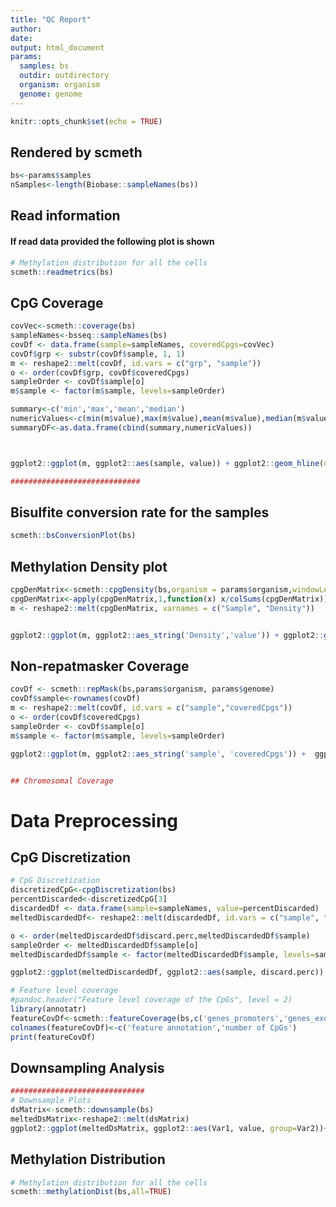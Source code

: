 ```yaml
---
title: "QC Report"
author: 
date: 
output: html_document
params:
  samples: bs
  outdir: outdirectory
  organism: organism
  genome: genome
---
```


```r
knitr::opts_chunk$set(echo = TRUE)
```

## Rendered by scmeth

```r
bs<-params$samples
nSamples<-length(Biobase::sampleNames(bs))
```

## Read information
#### If read data provided the following plot is shown
```r
# Methylation distribution for all the cells
scmeth::readmetrics(bs)
```


## CpG Coverage 

```r

covVec<-scmeth::coverage(bs)
sampleNames<-bsseq::sampleNames(bs)
covDf <- data.frame(sample=sampleNames, coveredCpgs=covVec)
covDf$grp <- substr(covDf$sample, 1, 1)
m <- reshape2::melt(covDf, id.vars = c("grp", "sample"))
o <- order(covDf$grp, covDf$coveredCpgs)
sampleOrder <- covDf$sample[o]
m$sample <- factor(m$sample, levels=sampleOrder)

summary<-c('min','max','mean','median')
numericValues<-c(min(m$value),max(m$value),mean(m$value),median(m$value))
summaryDF<-as.data.frame(cbind(summary,numericValues))



ggplot2::ggplot(m, ggplot2::aes(sample, value)) + ggplot2::geom_hline(data = m, ggplot2::aes(yintercept = as.numeric(median(value))), linetype=2, color="blue")+ ggplot2::geom_bar(stat="identity") + ggplot2::coord_flip() + ggplot2::scale_y_continuous(name="Number of CpGs") + ggplot2::xlab("Sample") + ggplot2::ggtitle("Number of Covered CpGs")  + ggplot2::theme_bw()

#############################
```

## Bisulfite conversion rate for the samples
```r
scmeth::bsConversionPlot(bs)

```


## Methylation Density plot
```r
cpgDenMatrix<-scmeth::cpgDensity(bs,organism = params$organism,windowLength=1000)
cpgDenMatrix<-apply(cpgDenMatrix,1,function(x) x/colSums(cpgDenMatrix))
m <- reshape2::melt(cpgDenMatrix, varnames = c("Sample", "Density"))


ggplot2::ggplot(m, ggplot2::aes_string('Density','value')) + ggplot2::geom_line(ggplot2::aes_string(group='Sample')) + ggplot2::ggtitle("Fraction of covered CpGs by CpG density") + ggplot2::xlab("CpG coverage based on the CpG density") + ggplot2::xlab('CpG Density')+ggplot2::ylab('Fraction of CpGs')+ggplot2::theme(axis.text.x = ggplot2::element_text(angle = 60, hjust = 1))


```



## Non-repatmasker Coverage
```r
covDf <- scmeth::repMask(bs,params$organism, params$genome)
covDf$sample<-rownames(covDf)
m <- reshape2::melt(covDf, id.vars = c("sample","coveredCpgs"))
o <- order(covDf$coveredCpgs)
sampleOrder <- covDf$sample[o]
m$sample <- factor(m$sample, levels=sampleOrder)

ggplot2::ggplot(m, ggplot2::aes_string('sample', 'coveredCpgs')) +  ggplot2::geom_bar(stat="identity") + ggplot2::coord_flip() + ggplot2::scale_y_continuous(name="Number of CpGs") + ggplot2::xlab("Sample") + ggplot2::ggtitle("Number of Covered Non-repeatmasker CpGs")  + ggplot2::theme_bw()


## Chromosomal Coverage
```

# Data Preprocessing
## CpG Discretization

```r
# CpG Discretization
discretizedCpG<-cpgDiscretization(bs)
percentDiscarded<-discretizedCpG[3]
discardedDf <- data.frame(sample=sampleNames, value=percentDiscarded)
meltedDiscardedDf<- reshape2::melt(discardedDf, id.vars = c("sample", "discard.perc"))

o <- order(meltedDiscardedDf$discard.perc,meltedDiscardedDf$sample)
sampleOrder <- meltedDiscardedDf$sample[o]
meltedDiscardedDf$sample <- factor(meltedDiscardedDf$sample, levels=sampleOrder)

ggplot2::ggplot(meltedDiscardedDf, ggplot2::aes(sample, discard.perc)) +ggplot2::geom_bar(stat="identity") + ggplot2::coord_flip() + ggplot2::scale_y_continuous(name="Percentage of discarded CpGs") + ggplot2::xlab("Sample") + ggplot2::ggtitle("Discarded CpGs from each sample after discretization")  + ggplot2::theme_bw()

# Feature level coverage
#pandoc.header("Feature level coverage of the CpGs", level = 2)
library(annotatr)
featureCovDf<-scmeth::featureCoverage(bs,c('genes_promoters','genes_exons','genes_introns','genes_intergenic','cpg_islands','cpg_shelves','cpg_shores','cpg_inter'),genome)
colnames(featureCovDf)<-c('feature annotation','number of CpGs')
print(featureCovDf)
```

## Downsampling Analysis
```r

##############################
# Downsample Plots
dsMatrix<-scmeth::downsample(bs)
meltedDsMatrix<-reshape2::melt(dsMatrix)
ggplot2::ggplot(meltedDsMatrix, ggplot2::aes(Var1, value, group=Var2))+ ggplot2::geom_line() + ggplot2::scale_x_continuous(name="Fraction of Reads") + ggplot2::scale_y_continuous(name="Number of CpG covered") + ggplot2::ggtitle("Saturation Analysis Plot") + ggplot2::theme_bw()

```

## Methylation Distribution
```r
# Methylation distribution for all the cells
scmeth::methylationDist(bs,all=TRUE)

```


